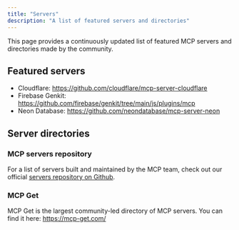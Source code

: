 ```yaml
---
title: "Servers"
description: "A list of featured servers and directories"
---
```


This page provides a continuously updated list of featured MCP servers and directories made by the community.

## Featured servers

- Cloudflare: https://github.com/cloudflare/mcp-server-cloudflare
- Firebase Genkit: https://github.com/firebase/genkit/tree/main/js/plugins/mcp
- Neon Database: https://github.com/neondatabase/mcp-server-neon

## Server directories

### MCP servers repository

For a list of servers built and maintained by the MCP team, check out our official [servers repository on Github](https://github.com/modelcontextprotocol/servers).

### MCP Get

MCP Get is the largest community-led directory of MCP servers. You can find it here: https://mcp-get.com/